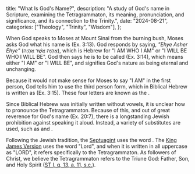   title: "What Is God's Name?",
  description: "A study of God's name in Scripture, examining the Tetragrammaton, its meaning, pronunciation, and significance, and its connection to the Trinity.",
  date: "2024-08-21",
  categories: ["Theology", "Trinity", "Wisdom"],
};

When God speaks to Moses at Mount Sinai from the burning bush, Moses asks God what his name is (Ex. 3:13). God responds by saying, *"Ehye Asher Ehye"* (אֶהְיֶה אֲשֶׁר אֶהְיֶה), which is Hebrew for "I AM WHO I AM" or "I WILL BE WHO I WILL BE". God then says he is to be called *<Definition lang="hebrew" anchor="ehye" text="Ehye" />* (Ex. 3:14), which means either "I AM" or "I WILL BE", and signifies God's nature as being eternal and unchanging.

Because it would not make sense for Moses to say "I AM" in the first person, God tells him to use the third person form, which in Biblical Hebrew is written as <Definition lang="hebrew" anchor="yhwh" text="YHWH" /> (Ex. 3:15). These four letters are known as the <Definition lang="greek" anchor="tetragrammaton" text="Tetragrammaton" />.

Since Biblical Hebrew was initially written without vowels, it is unclear how to pronounce the Tetragrammaton. Because of this, and out of great reverence for God's name (Ex. 20:7), there is a longstanding Jewish prohibition against speaking it aloud. Instead, a variety of substitutes are used, such as *<Definition lang="hebrew" anchor="adonai" text="Adonai" />* and *<Definition lang="hebrew" anchor="hashem" text="Hashem" />*.

Following the Jewish tradition, the [Septuagint](/bible/translations/septuagint) uses the word *<Definition lang="greek" anchor="kyrios" text="Kyrios" />*. The [King James Version](/bible/translations/king-james-version) uses the word "Lord", and when it is written in all uppercase as "LORD", it refers specifically to the Tetragrammaton. As followers of Christ, we believe the Tetragrammaton refers to the Triune God: Father, Son, and Holy Spirit ([ST I, q. 13, a. 11, s.c.](https://aquinas.cc/la/en/~ST.I.Q13.A11.SC)).
